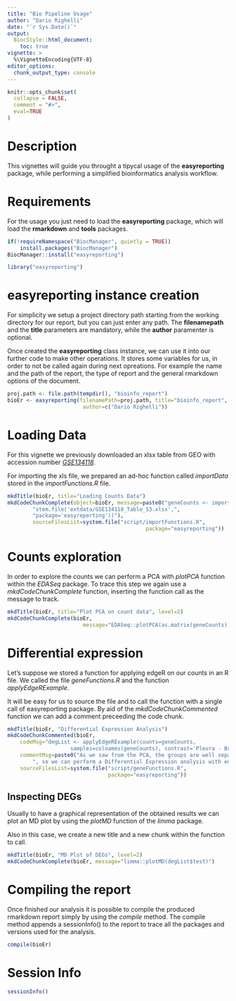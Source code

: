 ```yaml
---
title: "Bio Pipeline Usage"
author: "Dario Righelli"
date: "`r Sys.Date()`"
output: 
  BiocStyle::html_document:
    toc: true
vignette: >
  %\VignetteEncoding{UTF-8}
editor_options: 
  chunk_output_type: console
---
```


<!--
%\VignetteEngine{knitr::rmarkdown}
%\VignetteIndexEntry{Bio Pipeline Usage}
-->

```r
knitr::opts_chunk$set(
  collapse = FALSE,
  comment = "#>",
  eval=TRUE
)
```

# Description

This vignettes will guide you throught a tipycal usage of the **easyreporting**
package, while performing a simplified bioinformatics analysis workflow. 

# Requirements 

For the usage you just need to load the **easyreporting** package, which will 
load the **rmarkdown** and **tools** packages.

```r
if(!requireNamespace("BiocManager", quietly = TRUE))
    install.packages("BiocManager")
BiocManager::install("easyreporting")
```


```r
library("easyreporting")
```

# easyreporting instance creation

For simplicity we setup a project directory path starting from the working 
directory for our report, but you can just enter any path.
The **filenamepath** and the **title** parameters are mandatory, while the 
**author** paramenter is optional.

Once created the **easyreporting** class instance, we can use it into our 
further code to make other operations.
It stores some variables for us, in order to not be called again during next 
opreations.
For example the name and the path of the report, the type of report
and the general rmarkdown options of the document.

```r
proj.path <- file.path(tempdir(), "bioinfo_report")
bioEr <- easyreporting(filenamePath=proj.path, title="bioinfo_report",
                        author=c("Dario Righelli"))
```


# Loading Data

For this vignette we previously downloaded an xlsx table from GEO with accession
number [*GSE134118*](https://www.ncbi.nlm.nih.gov/geo/query/acc.cgi?acc=GSE134118).

For importing the xls file, we prepared an ad-hoc function called *importData*
stored in the *importFunctions.R* file.

```r
mkdTitle(bioEr, title="Loading Counts Data")
mkdCodeChunkComplete(object=bioEr, message=paste0("geneCounts <- importData(sy",
        "stem.file('extdata/GSE134118_Table_S3.xlsx',",
        "package='easyreporting'))"), 
        sourceFilesList=system.file("script/importFunctions.R", 
                                            package="easyreporting"))
```

# Counts exploration 
In order to explore the counts we can perform a PCA with *plotPCA* function 
within the *EDASeq* package.
To trace this step we again use a *mkdCodeChunkComplete* function, inserting the
function call as the message to track.

```r
mkdTitle(bioEr, title="Plot PCA on count data", level=2)
mkdCodeChunkComplete(bioEr, 
                        message="EDASeq::plotPCA(as.matrix(geneCounts))")
```

# Differential expression

Let's suppose we stored a function for applying edgeR on our counts in an R file.
We called the file *geneFunctions.R* and the function *applyEdgeRExample*.

It will be easy for us to source the file and to call the function with a single
call of easyreporting package.
By aid of the *mkdCodeChunkCommented* function we can add a comment preceeding 
the code chunk.


```r
mkdTitle(bioEr, "Differential Expression Analysis")
mkdCodeChunkCommented(bioEr, 
    codeMsg="degList <- applyEdgeRExample(counts=geneCounts, 
                    samples=colnames(geneCounts), contrast='Pleura - Broth')", 
    commentMsg=paste0("As we saw from the PCA, the groups are well separated",
        ", so we can perform a Differential Expression analysis with edgeR."),
    sourceFilesList=system.file("script/geneFunctions.R", 
                                package="easyreporting"))
```

## Inspecting DEGs

Usually to have a graphical representation of the obtained results we can plot an 
MD plot by using the *plotMD* function of the *limma* package.

Also in this case, we create a new title and a new chunk within the function to call.

```r
mkdTitle(bioEr, "MD Plot of DEGs", level=2)
mkdCodeChunkComplete(bioEr, message="limma::plotMD(degList$test)")
```


# Compiling the report
Once finished our analysis it is possible to compile the produced rmarkdown report  simply by using the *compile* method.
The compile method appends a sessionInfo() to the report to trace all the packages and versions used for the analysis.
```r
compile(bioEr)
```

# Session Info
```r
sessionInfo()
```


